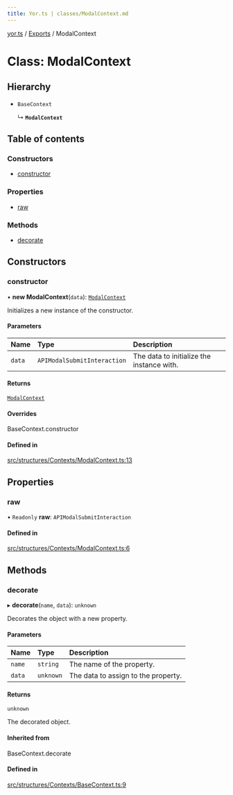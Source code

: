 ```yaml
---
title: Yor.ts | classes/ModalContext.md
---
```

[yor.ts](../README.md) / [Exports](../modules.md) / ModalContext

# Class: ModalContext

## Hierarchy

- `BaseContext`

  ↳ **`ModalContext`**

## Table of contents

### Constructors

- [constructor](ModalContext.md#constructor)

### Properties

- [raw](ModalContext.md#raw)

### Methods

- [decorate](ModalContext.md#decorate)

## Constructors

### constructor

• **new ModalContext**(`data`): [`ModalContext`](ModalContext.md)

Initializes a new instance of the constructor.

#### Parameters

| Name | Type | Description |
| :------ | :------ | :------ |
| `data` | `APIModalSubmitInteraction` | The data to initialize the instance with. |

#### Returns

[`ModalContext`](ModalContext.md)

#### Overrides

BaseContext.constructor

#### Defined in

[src/structures/Contexts/ModalContext.ts:13](https://github.com/OreOreki/yor.ts/blob/ba81725/src/structures/Contexts/ModalContext.ts#L13)

## Properties

### raw

• `Readonly` **raw**: `APIModalSubmitInteraction`

#### Defined in

[src/structures/Contexts/ModalContext.ts:6](https://github.com/OreOreki/yor.ts/blob/ba81725/src/structures/Contexts/ModalContext.ts#L6)

## Methods

### decorate

▸ **decorate**(`name`, `data`): `unknown`

Decorates the object with a new property.

#### Parameters

| Name | Type | Description |
| :------ | :------ | :------ |
| `name` | `string` | The name of the property. |
| `data` | `unknown` | The data to assign to the property. |

#### Returns

`unknown`

The decorated object.

#### Inherited from

BaseContext.decorate

#### Defined in

[src/structures/Contexts/BaseContext.ts:9](https://github.com/OreOreki/yor.ts/blob/ba81725/src/structures/Contexts/BaseContext.ts#L9)
